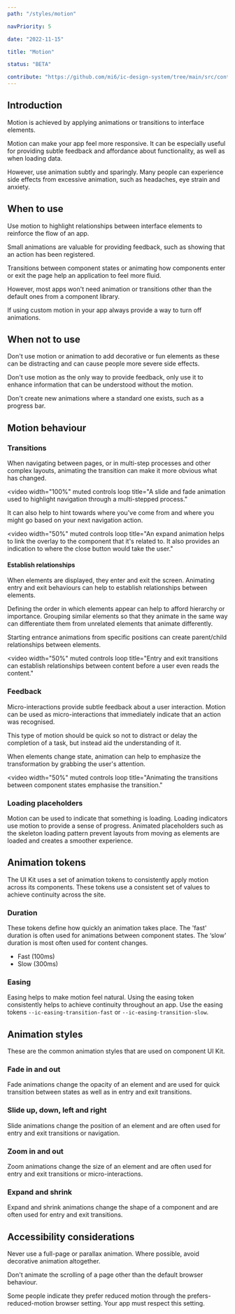 ```yaml
---
path: "/styles/motion"

navPriority: 5

date: "2022-11-15"

title: "Motion"

status: "BETA"

contribute: "https://github.com/mi6/ic-design-system/tree/main/src/content/structured/styles/motion.mdx"
---
```



## Introduction

Motion is achieved by applying animations or transitions to interface elements.

Motion can make your app feel more responsive. It can be especially useful for providing subtle feedback and affordance about functionality, as well as when loading data.

However, use animation subtly and sparingly. Many people can experience side effects from excessive animation, such as headaches, eye strain and anxiety.

## When to use

Use motion to highlight relationships between interface elements to reinforce the flow of an app.

Small animations are valuable for providing feedback, such as showing that an action has been registered.

Transitions between component states or animating how components enter or exit the page help an application to feel more fluid.

However, most apps won't need animation or transitions other than the default ones from a component library.

If using custom motion in your app always provide a way to turn off animations.

## When not to use

Don't use motion or animation to add decorative or fun elements as these can be distracting and can cause people more severe side effects.

Don't use motion as the only way to provide feedback, only use it to enhance information that can be understood without the motion.

Don't create new animations where a standard one exists, such as a progress bar.

## Motion behaviour

### Transitions

When navigating between pages, or in multi-step processes and other complex layouts, animating the transition can make it more obvious what has changed.

<video
  width="100%"
  muted
  controls
  loop
  title="A slide and fade animation used to highlight navigation through a multi-stepped process."
>
  <source src={motionVid1} type="video/mp4" />
</video>

It can also help to hint towards where you've come from and where you might go based on your next navigation action.

<video
  width="50%"
  muted
  controls
  loop
  title="An expand animation helps to link the overlay to the component that it's related to. It also provides an indication to where the close button would take the user."
>
  <source src={motionVid2} type="video/mp4" />
</video>

#### Establish relationships

When elements are displayed, they enter and exit the screen. Animating entry and exit behaviours can help to establish relationships between elements.

Defining the order in which elements appear can help to afford hierarchy or importance. Grouping similar elements so that they animate in the same way can differentiate them from unrelated elements that animate differently.

Starting entrance animations from specific positions can create parent/child relationships between elements.

<video
  width="50%"
  muted
  controls
  loop
  title="Entry and exit transitions can establish relationships between content before a user even reads the content."
>
  <source src={motionVid3} type="video/mp4" />
</video>

### Feedback

Micro-interactions provide subtle feedback about a user interaction. Motion can be used as micro-interactions that immediately indicate that an action was recognised.

This type of motion should be quick so not to distract or delay the completion of a task, but instead aid the understanding of it.

When elements change state, animation can help to emphasize the transformation by grabbing the user's attention.

<video
  width="50%"
  muted
  controls
  loop
  title="Animating the transitions between component states emphasise the transition."
>
  <source src={motionVid4} type="video/mp4" />
</video>

### Loading placeholders

Motion can be used to indicate that something is loading. Loading indicators use motion to provide a sense of progress. Animated placeholders such as the skeleton loading pattern prevent layouts from moving as elements are loaded and creates a smoother experience.

## Animation tokens

The UI Kit uses a set of animation tokens to consistently apply motion across its components. These tokens use a consistent set of values to achieve continuity across the site.

### Duration

These tokens define how quickly an animation takes place. The 'fast' duration is often used for animations between component states. The ‘slow' duration is most often used for content changes.

- Fast (100ms)
- Slow (300ms)

### Easing

Easing helps to make motion feel natural. Using the easing token consistently helps to achieve continuity throughout an app. Use the easing tokens `--ic-easing-transition-fast` or `--ic-easing-transition-slow`.

## Animation styles

These are the common animation styles that are used on component UI Kit.

### Fade in and out

Fade animations change the opacity of an element and are used for quick transition between states as well as in entry and exit transitions.

### Slide up, down, left and right

Slide animations change the position of an element and are often used for entry and exit transitions or navigation.

### Zoom in and out

Zoom animations change the size of an element and are often used for entry and exit transitions or micro-interactions.

### Expand and shrink

Expand and shrink animations change the shape of a component and are often used for entry and exit transitions.

## Accessibility considerations

Never use a full-page or parallax animation. Where possible, avoid decorative animation altogether.

Don't animate the scrolling of a page other than the default browser behaviour.

Some people indicate they prefer reduced motion through the prefers-reduced-motion browser setting. Your app must respect this setting.
